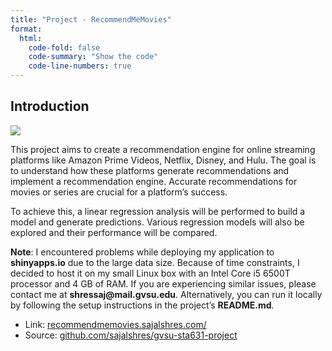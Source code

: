 ```yaml
---
title: "Project - RecommendMeMovies"
format: 
  html:
    code-fold: false
    code-summary: "Show the code"
    code-line-numbers: true
---
```


## Introduction

![](../assets/app.gif)

This project aims to create a recommendation engine for online streaming platforms like Amazon Prime Videos, Netflix, Disney, and Hulu. The goal is to understand how these platforms generate recommendations and implement a recommendation engine. Accurate recommendations for movies or series are crucial for a platform's success.

To achieve this, a linear regression analysis will be performed to build a model and generate predictions. Various regression models will also be explored and their performance will be compared.

**Note**: I encountered problems while deploying my application to **shinyapps.io** due to the large data size. Because of time constraints, I decided to host it on my small Linux box with an Intel Core i5 6500T processor and 4 GB of RAM. If you are experiencing similar issues, please contact me at **shressaj\@mail.gvsu.edu**. Alternatively, you can run it locally by following the setup instructions in the project's **README.md**.

- Link: [recommendmemovies.sajalshres.com/](https://recommendmemovies.sajalshres.com/)
- Source: [github.com/sajalshres/gvsu-sta631-project](https://github.com/sajalshres/gvsu-sta631-project)